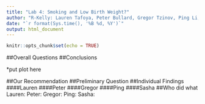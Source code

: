 ```yaml
---
title: "Lab 4: Smoking and Low Birth Weight?"
author: "R-Kelly: Lauren Tafoya, Peter Bullard, Gregor Tzinov, Ping Li, and Sasha Maslowski"
date: "`r format(Sys.time(), '%B %d, %Y')`"
output: html_document
---
```


```r
knitr::opts_chunk$set(echo = TRUE)
```

##Overall Questions
##Conclusions

*put plot here

##Our Recommendation
##Preliminary Question
##Individual Findings
####Lauren
####Peter
####Gregor
####Ping
####Sasha
##Who did what
Lauren:
Peter:
Gregor:
Ping:
Sasha:

